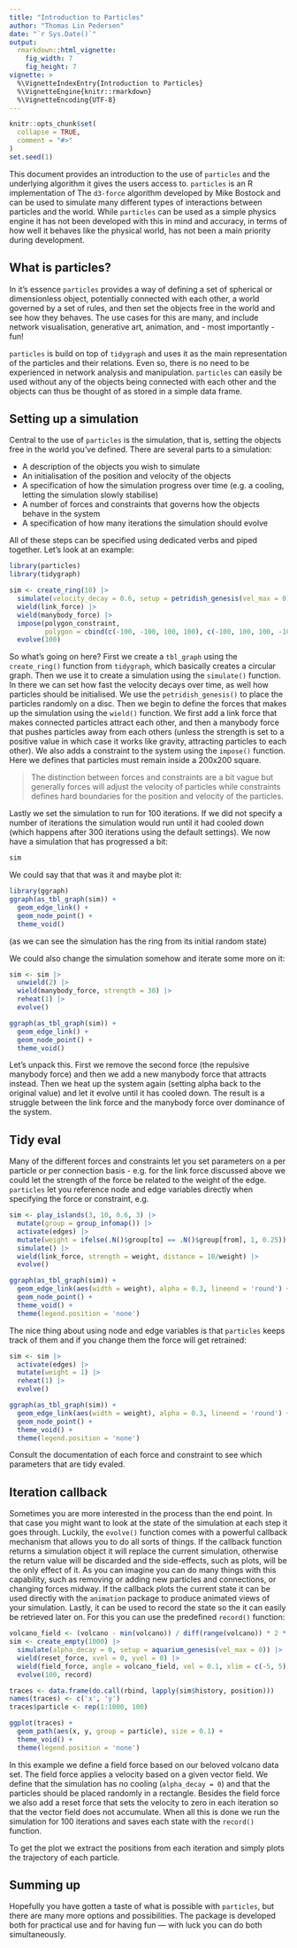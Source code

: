 ```yaml
---
title: "Introduction to Particles"
author: "Thomas Lin Pedersen"
date: "`r Sys.Date()`"
output: 
  rmarkdown::html_vignette:
    fig_width: 7
    fig_height: 7
vignette: >
  %\VignetteIndexEntry{Introduction to Particles}
  %\VignetteEngine{knitr::rmarkdown}
  %\VignetteEncoding{UTF-8}
---
```


```r
knitr::opts_chunk$set(
  collapse = TRUE,
  comment = "#>"
)
set.seed(1)
```

This document provides an introduction to the use of `particles` and the 
underlying algorithm it gives the users access to. `particles` is an R 
implementation of The `d3-force` algorithm developed by Mike Bostock and can be
used to simulate many different types of interactions between particles and the 
world. While `particles` can be used as a simple physics engine it has not been
developed with this in mind and accuracy, in terms of how well it behaves like
the physical world, has not been a main priority during development.

## What is particles?
In it's essence `particles` provides a way of defining a set of spherical or 
dimensionless object, potentially connected with each other, a world 
governed by a set of rules, and then set the objects free in the world and see
how they behaves. The use cases for this are many, and include network 
visualisation, generative art, animation, and - most importantly - fun!

`particles` is build on top of `tidygraph` and uses it as the main 
representation of the particles and their relations. Even so, there is no need
to be experienced in network analysis and manipulation. `particles` can easily
be used without any of the objects being connected with each other and the 
objects can thus be thought of as stored in a simple data frame.

## Setting up a simulation
Central to the use of `particles` is the simulation, that is, setting the 
objects free in the world you've defined. There are several parts to a 
simulation:

- A description of the objects you wish to simulate
- An initialisation of the position and velocity of the objects
- A specification of how the simulation progress over time (e.g. a cooling, 
  letting the simulation slowly stabilise)
- A number of forces and constraints that governs how the objects behave in the
  system
- A specification of how many iterations the simulation should evolve

All of these steps can be specified using dedicated verbs and piped together. 
Let's look at an example:

```r
library(particles)
library(tidygraph)

sim <- create_ring(10) |> 
  simulate(velocity_decay = 0.6, setup = petridish_genesis(vel_max = 0)) |> 
  wield(link_force) |> 
  wield(manybody_force) |> 
  impose(polygon_constraint, 
         polygon = cbind(c(-100, -100, 100, 100), c(-100, 100, 100, -100))) |> 
  evolve(100)
```

So what's going on here? First we create a `tbl_graph` using the `create_ring()`
function from `tidygraph`, which basically creates a circular graph. Then we use
it to create a simulation using the `simulate()` function. In there we can set
how fast the velocity decays over time, as well how particles should be 
initialised. We use the `petridish_genesis()` to place the particles randomly on
a disc. Then we begin to define the forces that makes up the simulation using 
the `wield()` function. We first add a link force that makes connected particles
attract each other, and then a manybody force that pushes particles away from 
each others (unless the strength is set to a positive value in which case it
works like gravity, attracting particles to each other). We also adds a 
constraint to the system using the `impose()` function. Here we defines that 
particles must remain inside a 200x200 square. 

>The distinction between forces and constraints are a bit vague but generally 
forces will adjust the velocity of particles while constraints defines hard 
boundaries for the position and velocity of the particles.

Lastly we set the simulation to run for 100 iterations. If we did not specify a
number of iterations the simulation would run until it had cooled down (which
happens after 300 iterations using the default settings). We now have a 
simulation that has progressed a bit:

```r
sim
```

We could say that that was it and maybe plot it:

```r
library(ggraph)
ggraph(as_tbl_graph(sim)) + 
  geom_edge_link() + 
  geom_node_point() + 
  theme_void()
```

(as we can see the simulation has the ring from its initial random state)

We could also change the simulation somehow and iterate some more on it:

```r
sim <- sim |> 
  unwield(2) |> 
  wield(manybody_force, strength = 30) |> 
  reheat(1) |> 
  evolve()

ggraph(as_tbl_graph(sim)) + 
  geom_edge_link() + 
  geom_node_point() + 
  theme_void()
```

Let's unpack this. First we remove the second force (the repulsive manybody 
force) and then we add a new manybody force that attracts instead. Then we heat
up the system again (setting alpha back to the original value) and let it evolve
until it has cooled down. The result is a struggle between the link force and 
the manybody force over dominance of the system.

## Tidy eval
Many of the different forces and constraints let you set parameters on a per 
particle or per connection basis - e.g. for the link force discussed above we 
could let the strength of the force be related to the weight of the edge. 
`particles` let you reference node and edge variables directly when specifying 
the force or constraint, e.g.

```r
sim <- play_islands(3, 10, 0.6, 3) |> 
  mutate(group = group_infomap()) |> 
  activate(edges) |> 
  mutate(weight = ifelse(.N()$group[to] == .N()$group[from], 1, 0.25)) |> 
  simulate() |> 
  wield(link_force, strength = weight, distance = 10/weight) |> 
  evolve()

ggraph(as_tbl_graph(sim)) + 
  geom_edge_link(aes(width = weight), alpha = 0.3, lineend = 'round') + 
  geom_node_point() + 
  theme_void() + 
  theme(legend.position = 'none')
```

The nice thing about using node and edge variables is that `particles` keeps
track of them and if you change them the force will get retrained:

```r
sim <- sim |> 
  activate(edges) |> 
  mutate(weight = 1) |> 
  reheat(1) |> 
  evolve()

ggraph(as_tbl_graph(sim)) + 
  geom_edge_link(aes(width = weight), alpha = 0.3, lineend = 'round') + 
  geom_node_point() + 
  theme_void() + 
  theme(legend.position = 'none')
```

Consult the documentation of each force and constraint to see which parameters
that are tidy evaled.

## Iteration callback
Sometimes you are more interested in the process than the end point. In that
case you might want to look at the state of the simulation at each step it goes
through. Luckily, the `evolve()` function comes with a powerful callback 
mechanism that allows you to do all sorts of things. If the callback function
returns a simulation object it will replace the current simulation, otherwise
the return value will be discarded and the side-effects, such as plots, will be
the only effect of it. As you can imagine you can do many things with this 
capability, such as removing or adding new particles and connections, or 
changing forces midway. If the callback plots the current state it can be used
directly with the `animation` package to produce animated views of your 
simulation. Lastly, it can be used to record the state so the it can easily be
retrieved later on. For this you can use the predefined `record()` function:

```r
volcano_field <- (volcano - min(volcano)) / diff(range(volcano)) * 2 * pi
sim <- create_empty(1000) |> 
  simulate(alpha_decay = 0, setup = aquarium_genesis(vel_max = 0)) |> 
  wield(reset_force, xvel = 0, yvel = 0) |> 
  wield(field_force, angle = volcano_field, vel = 0.1, xlim = c(-5, 5), ylim = c(-5, 5)) |> 
  evolve(100, record)

traces <- data.frame(do.call(rbind, lapply(sim$history, position)))
names(traces) <- c('x', 'y')
traces$particle <- rep(1:1000, 100)

ggplot(traces) +
  geom_path(aes(x, y, group = particle), size = 0.1) + 
  theme_void() + 
  theme(legend.position = 'none')
```

In this example we define a field force based on our beloved volcano data set. 
The field force applies a velocity based on a given vector field. We define that
the simulation has no cooling (`alpha_decay = 0`) and that the particles should 
be placed randomly in a rectangle. Besides the field force we also add a reset
force that sets the velocity to zero in each iteration so that the vector field
does not accumulate. When all this is done we run the simulation for 100 
iterations and saves each state with the `record()` function.

To get the plot we extract the positions from each iteration and simply plots
the trajectory of each particle.

## Summing up
Hopefully you have gotten a taste of what is possible with `particles`, but 
there are many more options and possibilities. The package is developed both
for practical use and for having fun — with luck you can do both simultaneously.
